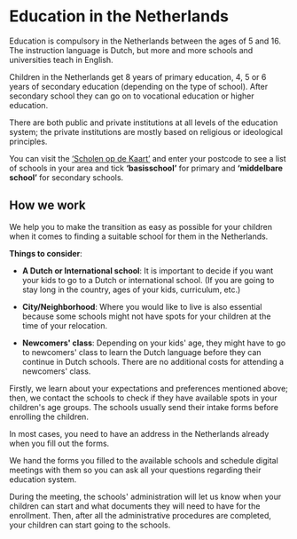 
# Education in the Netherlands
Education is compulsory in the Netherlands between the ages of 5 and 16. The instruction language is Dutch, but more and more schools and universities teach in English.

Children in the Netherlands get 8 years of primary education, 4, 5 or 6 years of secondary education (depending on the type of school). After secondary school they can go on to vocational education or higher education.

There are both public and private institutions at all levels of the education system; the private institutions are mostly based on religious or ideological principles.

You can visit the [‘Scholen op de Kaart’](https://scholenopdekaart.nl/) and enter your postcode to see a list of schools in your area and tick **‘basisschool’** for primary and **‘middelbare school’** for secondary schools. 

<Youtube id="uuJ82w2CnJk" />

## How we work
We help you to make the transition as easy as possible for your children when it comes to finding a suitable school for them in the Netherlands.

**Things to consider**:

- **A Dutch or International school**: It is important to decide if you want your kids to go to a Dutch or international school. (If you are going to stay long in the country, ages of your kids, curriculum, etc.)

- **City/Neighborhood**: Where you would like to live is also essential because some schools might not have spots for your children at the time of your relocation.

- **Newcomers' class**: Depending on your kids' age, they might have to go to newcomers' class to learn the Dutch language before they can continue in Dutch schools. There are no additional costs for attending a newcomers' class.

Firstly, we learn about your expectations and preferences mentioned above; then, we contact the schools to check if they have available spots in your children's age groups. The schools usually send their intake forms before enrolling the children.

<Callout>
    In most cases, you need to have an address in the Netherlands already when you fill out the forms.
</Callout>

We hand the forms you filled to the available schools and schedule digital meetings with them so you can ask all your questions regarding their education system.

During the meeting, the schools' administration will let us know when your children can start and what documents they will need to have for the enrollment. Then, after all the administrative procedures are completed, your children can start going to the schools.
